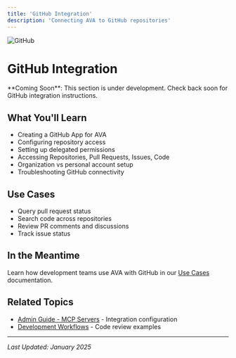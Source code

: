 ```yaml
---
title: 'GitHub Integration'
description: 'Connecting AVA to GitHub repositories'
---
```


<div style={{textAlign: 'center', margin: '2rem 0'}}>
  <img src="/logos/brands/github.png" alt="GitHub" style={{width: '120px', height: 'auto'}} />
</div>

# GitHub Integration

<Info>
  **Coming Soon**: This section is under development. Check back soon for GitHub integration instructions.
</Info>

## What You'll Learn

- Creating a GitHub App for AVA
- Configuring repository access
- Setting up delegated permissions
- Accessing Repositories, Pull Requests, Issues, Code
- Organization vs personal account setup
- Troubleshooting GitHub connectivity

## Use Cases

- Query pull request status
- Search code across repositories
- Review PR comments and discussions
- Track issue status

## In the Meantime

Learn how development teams use AVA with GitHub in our [Use Cases](/essentials/use-cases#development-teams) documentation.

## Related Topics

- [Admin Guide - MCP Servers](/admin-guide/mcp-servers) - Integration configuration
- [Development Workflows](/essentials/use-cases#development-teams) - Code review examples

---

*Last Updated: January 2025*
